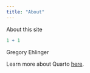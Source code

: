```yaml
---
title: "About"
---
```


About this site

```r
1 + 1
```

Gregory Ehlinger

Learn more about Quarto [here](https://www.quarto.org).